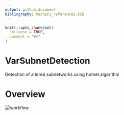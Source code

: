 ```yaml
---
output: github_document
bibliography: mechEPI_references.bib
---
```


<!-- README.md is generated from README.Rmd. Please edit that file -->

```r
knitr::opts_chunk$set(
  collapse = TRUE,
  comment = "#>"
)
```

# VarSubnetDetection
Detection of altered subnetworks using hotnet algorithm

# Overview
![](figures/rare_variant_wfl.png "workflow")
